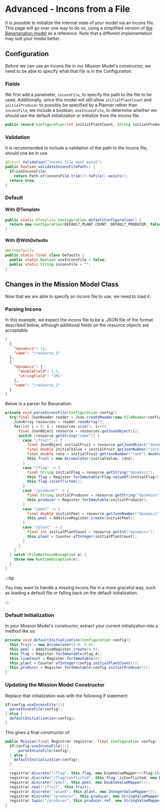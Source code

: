 # Advanced - Incons from a File

It is possible to initialize the internal state of your model via an incons file.
This page will go over one way to do so, using a simplified version of [the Banananation model](https://github.com/NASA-AMMOS/aerie/tree/develop/examples/banananation) as a reference.
Note that a different implementation may suit your model better.

## Configuration

Before we can use an incons file in our Mission Model's constructor, we need to be able to specify what that file is in the Configuration.

### Fields

We first add a parameter, `inconsFile`, to specify the path to the file to be used.
Additionally, since this model will still allow `initialPlantCount` and `initialProducer` to possibly be specified by a Planner rather than `inconsFile`,
we include a boolean, `useInconsFile`, to determine whether we should use the default initialization or initialize from the incons file.

```java
public record Configuration(int initialPlantCount, String initialProducer, boolean useInconsFile, String inconsFile)
```

### Validation

It is recommended to include a validation of the path to the incons file, should one be in use.

```java
@Export.Validation("incons file must exist")
public boolean validateInconsFilePath() {
  if(useInconsFile)
    return Path.of(inconsFile.trim()).toFile().exists();
  return true;
}
```

### Default

#### With @Template

```java
public static @Template Configuration defaultConfiguration() {
  return new Configuration(DEFAULT_PLANT_COUNT, DEFAULT_PRODUCER, false, "");
}
```

#### With @WithDefaults

```java
@WithDefaults
public static final class Defaults {
  public static Boolean useInconsFile = false;
  public static String inconsFile = "";
}
```

## Changes in the Mission Model Class

Now that we are able to specify an incons file to use, we need to load it.

### Parsing Incons

In this example, we expect the incons file to be a .JSON file of the format described below, although additional fields on the resource objects are acceptable.

```json
[
  {
    "dynamics": 12,
    "name": "/resource_1"
  },
  {
    "dynamics": {
      "doubleField": 1.1,
      "stringField": "JPL"
    },
    "name": "/resource_2"
  }
]
```

Below is a parser for Bananation:

```java
private void parseInconsFile(Configuration config){
  try(final JsonReader reader = Json.createReader(new FileReader(config.inconsFile().trim()))) {
    JsonArray resources = reader.readArray();
    for(int i = 0; i < resources.size(); i++){
      final JsonObject resource = resources.getJsonObject(i);
      switch (resource.getString("name")) {
        case "/fruit" -> {
          final JsonObject initialFruit = resource.getJsonObject("dynamics");
          final double initialValue = initialFruit.getJsonNumber("initial").doubleValue();
          final double rate = initialFruit.getJsonNumber("rate").doubleValue();
          this.fruit = new Accumulator(initialValue, rate);
        }
        case "/flag" -> {
          final String initialFlag = resource.getString("dynamics");
          this.flag = Register.forImmutable(Flag.valueOf(initialFlag));
          this.flag.isConflicted();
        }
        case "/producer" -> {
          final String initialProducer = resource.getString("dynamics");
          this.producer = Register.forImmutable(initialProducer);
        }
        case "/peel" -> {
          final double initialPeel = resource.getJsonNumber("dynamics").doubleValue();
          this.peel = AdditiveRegister.create(initialPeel);
        }
        case "/plant" -> {
          final int initialPlantCount = resource.getInt("dynamics");
          this.plant = Counter.ofInteger(initialPlantCount);
        }
      }
    }
  } catch (FileNotFoundException e) {
    throw new RuntimeException(e);
  }
}
```

:::tip

You may want to handle a missing incons file in a more graceful way, such as loading a default file or falling back on the default initialization.

:::

### Default Initialization

In your Mission Model's constructor, extract your current initialization into a method like so:

```java
private void defaultInitialization(Configuration config){
  this.fruit = new Accumulator(4.0, 0.0);
  this.peel = AdditiveRegister.create(4.0);
  this.flag = Register.forImmutable(Flag.A);
  this.lineCount = Register.forImmutable(0);
  this.plant = Counter.ofInteger(config.initialPlantCount());
  this.producer = Register.forImmutable(config.initialProducer());
}
```

### Updating the Mission Model Constructor

Replace that initialization was with the following if statement:

```java
if(config.useInconsFile()){
  parseInconsFile(config);
} else {
  defaultInitialization(config);
}
```

This gives a final constructor of:

```java
public Mission(final Registrar registrar, final Configuration config) {
  if(config.useInconsFile()){
      parseInconsFile(config);
  } else {
    defaultInitialization(config);
  }

  registrar.discrete("/flag", this.flag, new EnumValueMapper<>(Flag.class));
  registrar.discrete("/flag/conflicted", this.flag::isConflicted, new BooleanValueMapper());
  registrar.discrete("/peel", this.peel, new DoubleValueMapper());
  registrar.real("/fruit", this.fruit);
  registrar.discrete("/plant", this.plant, new IntegerValueMapper());
  registrar.discrete("/producer", this.producer, new StringValueMapper());
  registrar.topic("/producer", this.producer.ref, new StringValueMapper());
}
```
